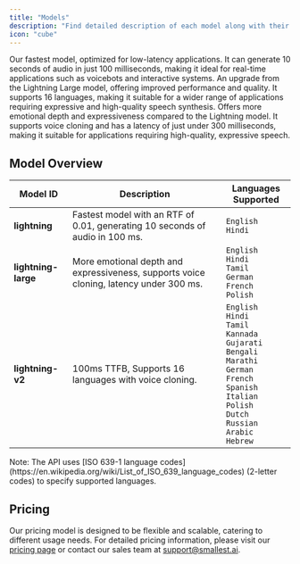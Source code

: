```yaml
---
title: "Models"
description: "Find detailed description of each model along with their capabilities and supported languages."
icon: "cube"
--- 
```


<CardGroup cols={2}>
  <Card title="Lightning" icon="square-1">
    Our fastest model, optimized for low-latency applications. It can generate 10 seconds of audio in just 100 milliseconds, making it ideal for real-time applications such as voicebots and interactive systems.
  </Card>
  <Card title="Lightning v2" icon="square-2">
      An upgrade from the Lightning Large model, offering improved performance and quality. It supports 16 languages, making it suitable for a wider range of applications requiring expressive and high-quality speech synthesis.
  </Card>
  <Card title="Lightning Large [⚠️ To be Deprecated]" icon="square-3">
    Offers more emotional depth and expressiveness compared to the Lightning model. It supports voice cloning and has a latency of just under 300 milliseconds, making it suitable for applications requiring high-quality, expressive speech.
  </Card>
</CardGroup>


## Model Overview

| Model ID              | Description                                                                 | Languages Supported |
|-----------------------|-----------------------------------------------------------------------------|---------------------|
| **lightning**         | Fastest model with an RTF of 0.01, generating 10 seconds of audio in 100 ms. | `English` <br/> `Hindi`           |
| **lightning-large**   | More emotional depth and expressiveness, supports voice cloning, latency under 300 ms. | `English`  <br/> `Hindi` <br/> `Tamil` <br/> `German` <br/> `French` <br/> `Polish`            |
| **lightning-v2** | 100ms TTFB, Supports 16 languages with voice cloning.                                 | `English` <br/> `Hindi` <br/> `Tamil` <br/> `Kannada` <br/> `Gujarati` <br/> `Bengali` <br/> `Marathi` <br/> `German` <br/> `French` <br/> `Spanish` <br/> `Italian` <br/> `Polish` <br/> `Dutch` <br/> `Russian` <br/> `Arabic` <br/> `Hebrew`      |


<Note>
Note: The API uses [ISO 639-1 language codes](https://en.wikipedia.org/wiki/List_of_ISO_639_language_codes) (2-letter codes) to specify supported languages.
</Note>

## Pricing

Our pricing model is designed to be flexible and scalable, catering to different usage needs. For detailed pricing information, please visit our [pricing page](https://smallest.ai/text-to-speech) or contact our sales team at [support@smallest.ai](mailto:support@smallest.ai).